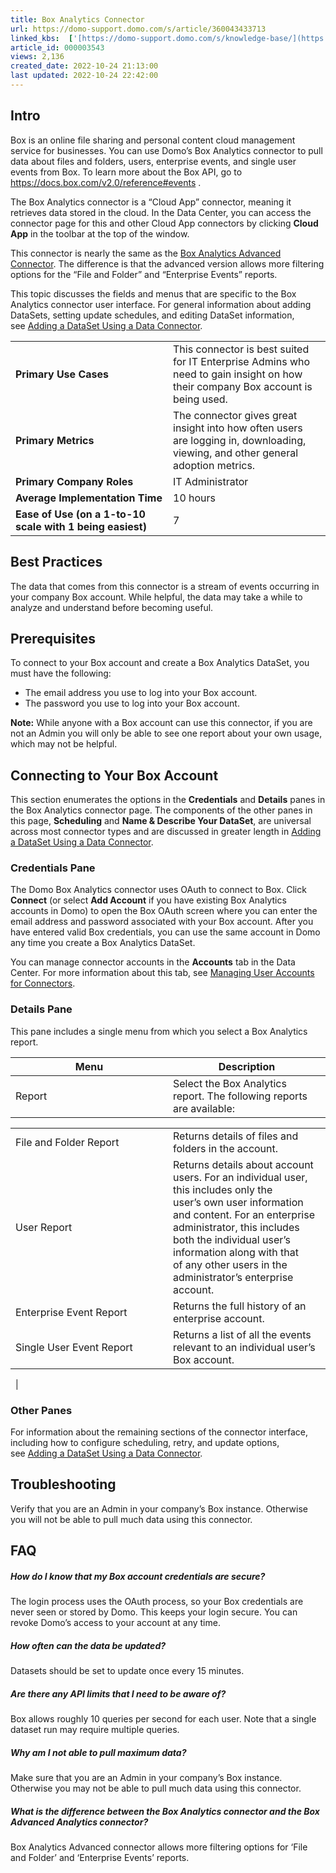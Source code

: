 ```yaml
---
title: Box Analytics Connector
url: https://domo-support.domo.com/s/article/360043433713
linked_kbs:  ['[https://domo-support.domo.com/s/knowledge-base/](https://domo-support.domo.com/s/knowledge-base/)', '[https://domo-support.domo.com/s/](https://domo-support.domo.com/s/)', '[https://domo-support.domo.com/s/topic/0TO5w000000ZammGAC](https://domo-support.domo.com/s/topic/0TO5w000000ZammGAC)', '[https://domo-support.domo.com/s/topic/0TO5w000000ZanLGAS](https://domo-support.domo.com/s/topic/0TO5w000000ZanLGAS)', '[https://domo-support.domo.com/s/topic/0TO5w000000ZaoQGAS](https://domo-support.domo.com/s/topic/0TO5w000000ZaoQGAS)', '[https://domo-support.domo.com/s/article/360042929194](https://domo-support.domo.com/s/article/360042929194)', '[https://domo-support.domo.com/s/article/360042926274](https://domo-support.domo.com/s/article/360042926274)', '[https://domo-support.domo.com/s/article/360042926054](https://domo-support.domo.com/s/article/360042926054)', '[https://domo-support.domo.com/s/article/360043433713](https://domo-support.domo.com/s/article/360043433713)', '[https://domo-support.domo.com/s/topic/0TO5w000000ZaoQGAS/api-connectors](https://domo-support.domo.com/s/topic/0TO5w000000ZaoQGAS/api-connectors)', '[https://domo-support.domo.com/s/article/360043429933](https://domo-support.domo.com/s/article/360043429933)', '[https://domo-support.domo.com/s/article/360043429953](https://domo-support.domo.com/s/article/360043429953)', '[https://domo-support.domo.com/s/article/360042925494](https://domo-support.domo.com/s/article/360042925494)', '[https://domo-support.domo.com/s/article/360043429913](https://domo-support.domo.com/s/article/360043429913)', '[https://domo-support.domo.com/s/article/4408174643607](https://domo-support.domo.com/s/article/4408174643607)', '[https://domo-support.domo.com/s/login/](https://domo-support.domo.com/s/login/)']
article_id: 000003543
views: 2,136
created_date: 2022-10-24 21:13:00
last updated: 2022-10-24 22:42:00
---
```




Intro
-----


Box is an online file sharing and personal content cloud management service for businesses. You can use Domo's Box Analytics connector to pull data about files and folders, users, enterprise events, and single user events from Box. To learn more about the Box API, go to  [https://docs.box.com/v2.0/reference#events](https://docs.box.com/v2.0/reference#events "https://docs.box.com/v2.0/reference#events") .


The Box Analytics connector is a "Cloud App" connector, meaning it retrieves data stored in the cloud. In the Data Center, you can access the connector page for this and other Cloud App connectors by clicking **Cloud App** in the toolbar at the top of the window.


This connector is nearly the same as the [Box Analytics Advanced Connector](/s/article/360042929194 "Box Analytics Advanced Connector"). The difference is that the advanced version allows more filtering options for the "File and Folder" and "Enterprise Events" reports. 


This topic discusses the fields and menus that are specific to the Box Analytics connector user interface. For general information about adding DataSets, setting update schedules, and editing DataSet information, see [Adding a DataSet Using a Data Connector](/s/article/360042926274 "Adding a DataSet Using a Data Connector").




|  |  |
| --- | --- |
| **Primary Use Cases** | This connector is best suited for IT Enterprise Admins who need to gain insight on how their company Box account is being used. |
| **Primary Metrics** | The connector gives great insight into how often users are logging in, downloading, viewing, and other general adoption metrics. |
| **Primary Company Roles** | IT Administrator |
| **Average Implementation Time** | 10 hours |
| **Ease of Use (on a 1-to-10 scale with 1 being easiest)** | 7 |


Best Practices
--------------


The data that comes from this connector is a stream of events occurring in your company Box account. While helpful, the data may take a while to analyze and understand before becoming useful.


Prerequisites
-------------


To connect to your Box account and create a Box Analytics DataSet, you must have the following:


* The email address you use to log into your Box account.
* The password you use to log into your Box account.




 


**Note:** While anyone with a Box account can use this connector, if you are not an Admin you will only be able to see one report about your own usage, which may not be helpful.



Connecting to Your Box Account
------------------------------


This section enumerates the options in the **Credentials** and **Details** panes in the Box Analytics connector page. The components of the other panes in this page, **Scheduling** and **Name & Describe Your DataSet**, are universal across most connector types and are discussed in greater length in [Adding a DataSet Using a Data Connector](/s/article/360042926274 "Adding a DataSet Using a Data Connector").


### Credentials Pane


The Domo Box Analytics connector uses OAuth to connect to Box. Click **Connect** (or select **Add Account** if you have existing Box Analytics accounts in Domo) to open the Box OAuth screen where you can enter the email address and password associated with your Box account. After you have entered valid Box credentials, you can use the same account in Domo any time you create a Box Analytics DataSet.


You can manage connector accounts in the **Accounts** tab in the Data Center. For more information about this tab, see [Managing User Accounts for Connectors](/s/article/360042926054 "Managing User Accounts for Connectors").


### Details Pane


This pane includes a single menu from which you select a Box Analytics report.




| **Menu** | **Description** |
| --- | --- |
| Report | Select the Box Analytics report. The following reports are available:

|  |  |
| --- | --- |
| File and Folder Report | Returns details of files and folders in the account. |
| User Report | Returns details about account users. For an individual user, this includes only the user's own user information and content. For an enterprise administrator, this includes both the individual user's information along with that of any other users in the administrator’s enterprise account. |
| Enterprise Event Report | Returns the full history of an enterprise account. |
| Single User Event Report | Returns a list of all the events relevant to an individual user's Box account. |

  |


### Other Panes


For information about the remaining sections of the connector interface, including how to configure scheduling, retry, and update options, see [Adding a DataSet Using a Data Connector](/s/article/360042926274 "Adding a DataSet Using a Data Connector").  


Troubleshooting
---------------


Verify that you are an Admin in your company's Box instance. Otherwise you will not be able to pull much data using this connector.


FAQ
---


##### How do I know that my Box account credentials are secure?


The login process uses the OAuth process, so your Box credentials are never seen or stored by Domo. This keeps your login secure. You can revoke Domo's access to your account at any time.


##### How often can the data be updated?


Datasets should be set to update once every 15 minutes.


##### Are there any API limits that I need to be aware of?


Box allows roughly 10 queries per second for each user. Note that a single dataset run may require multiple queries.


##### Why am I not able to pull maximum data?


Make sure that you are an Admin in your company's Box instance. Otherwise you may not be able to pull much data using this connector.


##### What is the difference between the Box Analytics connector and the Box Advanced Analytics connector?


Box Analytics Advanced connector allows more filtering options for 'File and Folder' and 'Enterprise Events' reports. 

